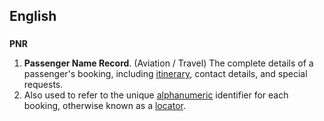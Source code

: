 ==English==
==={{Initialism}}===
'''PNR''' 
# '''Passenger Name Record'''. (Aviation / Travel) The complete details of a passenger's booking, including [[itinerary]], contact details, and special requests.
# Also used to refer to the unique [[alphanumeric]] identifier for each booking, otherwise known as a [[locator]].